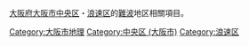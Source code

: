 [[大阪府|大阪府]][[大阪市|大阪市]][[中央区_(大阪市)|中央区]]・[[浪速区|浪速区]]的[[難波|難波]]地区相關項目。
{{Commons|Category:Namba, Osaka}}

{{DEFAULTSORT:NAMBA}}
[[Category:大阪市地理|Category:大阪市地理]]
[[Category:中央区_(大阪市)|Category:中央区 (大阪市)]]
[[Category:浪速区|Category:浪速区]]